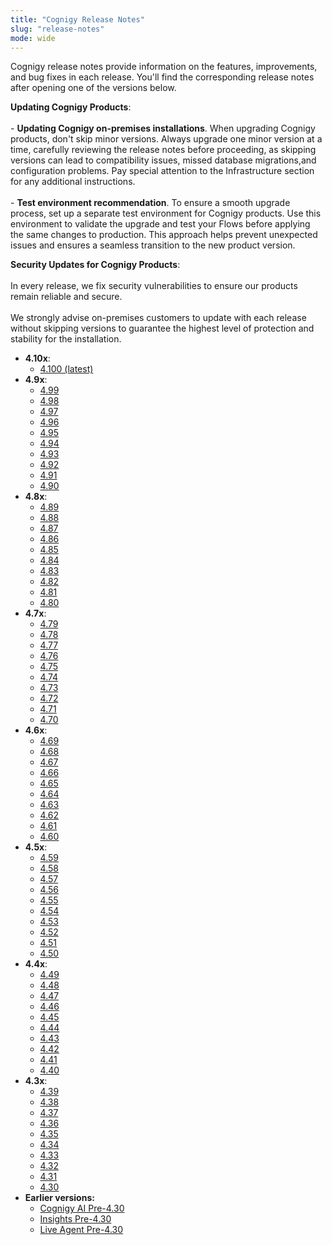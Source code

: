 ```yaml
---
title: "Cognigy Release Notes" 
slug: "release-notes" 
mode: wide
---
```


Cognigy release notes provide information on the features, improvements, and bug fixes in each release.
You'll find the corresponding release notes after opening one of the versions below.

<Warning>**Updating Cognigy Products**:<br></br>- **Updating Cognigy on-premises installations**. When upgrading Cognigy products, don't skip minor versions. Always upgrade one minor version at a time, carefully reviewing the release notes before proceeding, as skipping versions can lead to compatibility issues, missed database migrations,and configuration problems. Pay special attention to the Infrastructure section for any additional instructions.<br></br> - **Test environment recommendation**. To ensure a smooth upgrade process, set up a separate test environment for Cognigy products. Use this environment to validate the upgrade and test your Flows before applying the same changes to production. This approach helps prevent unexpected issues and ensures a seamless transition to the new product version.</Warning>

<Info>**Security Updates for Cognigy Products**:<br></br>In every release, we fix security vulnerabilities to ensure our products remain reliable and secure. <br></br>We strongly advise on-premises customers to update with each release without skipping versions to guarantee the highest level of protection and stability for the installation.</Info>

- **4.10x**:
    - [4.100 (latest)](4.100.md)
- **4.9x**:
    - [4.99](4.99.md)
    - [4.98](4.98.md)
    - [4.97](4.97.md)
    - [4.96](4.96.md)
    - [4.95](4.95.md)
    - [4.94](4.94.md) 
    - [4.93](4.93.md) 
    - [4.92](4.92.md)
    - [4.91](4.91.md)
    - [4.90](4.90.md)
- **4.8x**:
    - [4.89](4.89.md)
    - [4.88](4.88.md)
    - [4.87](4.87.md)
    - [4.86](4.86.md)
    - [4.85](4.85.md)
    - [4.84](4.84.md)
    - [4.83](4.83.md) 
    - [4.82](4.82.md)
    - [4.81](4.81.md)
    - [4.80](4.80.md)
- **4.7x**:
    - [4.79](4.79.md)
    - [4.78](4.78.md)
    - [4.77](4.77.md)
    - [4.76](4.76.md)
    - [4.75](4.75.md)
    - [4.74](4.74.md)
    - [4.73](4.73.md)
    - [4.72](4.72.md)
    - [4.71](4.71.md)
    - [4.70](4.70.md)
- **4.6x**:
    - [4.69](4.69.md)
    - [4.68](4.68.md)
    - [4.67](4.67.md)
    - [4.66](4.66.md)
    - [4.65](4.65.md)
    - [4.64](4.64.md)
    - [4.63](4.63.md)
    - [4.62](4.62.md)
    - [4.61](4.61.md)
    - [4.60](4.60.md)
- **4.5x**:
    - [4.59](4.59.md)
    - [4.58](4.58.md)
    - [4.57](4.57.md)
    - [4.56](4.56.md)
    - [4.55](4.55.md)
    - [4.54](4.54.md)
    - [4.53](4.53.md)
    - [4.52](4.52.md)
    - [4.51](4.51.md)
    - [4.50](4.50.md)
- **4.4x**:
    - [4.49](4.49.md)
    - [4.48](4.48.md)
    - [4.47](4.47.md)
    - [4.46](4.46.md)
    - [4.45](4.45.md)
    - [4.44](4.44.md)
    - [4.43](4.43.md)
    - [4.42](4.42.md)
    - [4.41](4.41.md)
    - [4.40](4.40.md)
- **4.3x**:
    - [4.39](4.39.md)
    - [4.38](4.38.md)
    - [4.37](4.37.md)
    - [4.36](4.36.md)
    - [4.35](4.35.md)
    - [4.34](4.34.md)
    - [4.33](4.33.md)
    - [4.32](4.32.md)
    - [4.31](4.31.md)
    - [4.30](4.30.md)
- **Earlier versions:**
    - [Cognigy AI Pre-4.30](earlier-versions/cognigy-ai-pre-4.30.md)
    - [Insights Pre-4.30](earlier-versions/insights-pre-4.30.md)
    - [Live Agent Pre-4.30](earlier-versions/live-agent-pre-4.30.md)